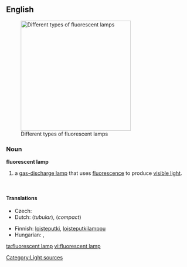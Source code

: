 ==English==
{{wikipedia}}
[[Image:Leuchtstofflampen-chtaube050409.jpg|300px|thumb|Different types of fluorescent lamps]]

===Noun===
'''fluorescent lamp'''

# a [[gas-discharge lamp]] that uses [[fluorescence]] to produce [[visible light]].

<br clear="both" />

====Translations====
{{trans-top|a gas-discharge lamp}}
* Czech: {{t-|cs|zářivka|f}}
* Dutch: {{t-|nl|tl-buis|c}} (''tubular''), {{t+|nl|spaarlamp|c}} (''compact'')
{{trans-mid}}
* Finnish: [[loisteputki]], [[loisteputkilamppu]]
* Hungarian: {{t-|hu|fénycső}}, {{t-|hu|világítócső}}
{{trans-bottom}}

[[Category:Light sources]]

[[ta:fluorescent lamp]]
[[vi:fluorescent lamp]]
